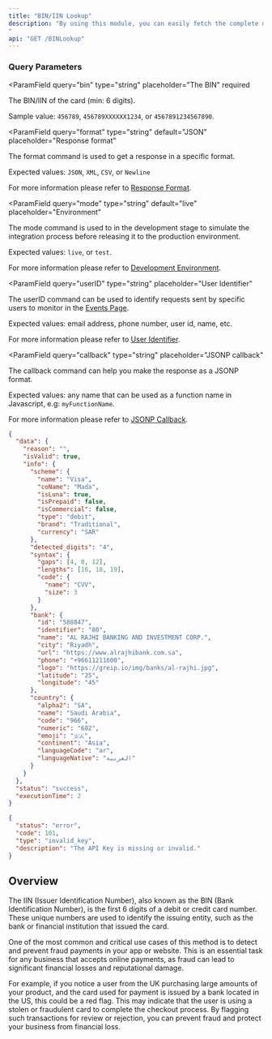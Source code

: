 ```yaml
---
title: "BIN/IIN Lookup"
description: "By using this module, you can easily fetch the complete data associated with a debit/credit card, including its `type` (`debit` or `credit`), `schema` (Visa, Mastercard, etc.), `brand` (gold, platinum, etc.), `bank` details, and more. This information can be used for a variety of purposes, such as verifying a customer's payment details, detecting fraudulent transactions, and providing personalised services to your users.
"
api: "GET /BINLookup"
---
```


### Query Parameters

<ParamField
  query="bin"
  type="string"
  placeholder="The BIN"
  required
>
  The BIN/IIN of the card (min: 6 digits).

Sample value: `456789`, `456789XXXXXX1234`, or `4567891234567890`.

</ParamField>

<ParamField
  query="format"
  type="string"
  default="JSON"
  placeholder="Response format"
>
  The format command is used to get a response in a specific format.

Expected values: `JSON`, `XML`, `CSV`, or `Newline`

For more information please refer to [Response Format](/options/response-format).

</ParamField>

<ParamField
  query="mode"
  type="string"
  default="live"
  placeholder="Environment"
>
  The mode command is used to in the development stage to simulate the integration process before releasing it to the production environment.

Expected values: `live`, or `test`.

For more information please refer to [Development Environment](/options/development-environment).

</ParamField>

<ParamField
  query="userID"
  type="string"
  placeholder="User Identifier"
>
  The userID command can be used to identify requests sent by specific users to monitor in the [Events Page](/dashboard-guides/monitoring-capabilities/real-time-threat-monitoring).

Expected values: email address, phone number, user id, name, etc.

For more information please refer to [User Identifier](/options/user-identifier.mdx).

</ParamField>

<ParamField
  query="callback"
  type="string"
  placeholder="JSONP callback"
>
  The callback command can help you make the response as a JSONP format.

Expected values: any name that can be used as a function name in Javascript, e.g: `myFunctionName`.

For more information please refer to [JSONP Callback](/options/jsonp-callback).

</ParamField>

<ResponseExample>

```json Success
{
  "data": {
    "reason": "",
    "isValid": true,
    "info": {
      "scheme": {
        "name": "Visa",
        "coName": "Mada",
        "isLuna": true,
        "isPrepaid": false,
        "isCommercial": false,
        "type": "debit",
        "brand": "Traditional",
        "currency": "SAR"
      },
      "detected_digits": "4",
      "syntax": {
        "gaps": [4, 8, 12],
        "lengths": [16, 18, 19],
        "code": {
          "name": "CVV",
          "size": 3
        }
      },
      "bank": {
        "id": "588847",
        "identifier": "80",
        "name": "AL RAJHI BANKING AND INVESTMENT CORP.",
        "city": "Riyadh",
        "url": "https://www.alrajhibank.com.sa",
        "phone": "+96611211600",
        "logo": "https://greip.io/img/banks/al-rajhi.jpg",
        "latitude": "25",
        "longitude": "45"
      },
      "country": {
        "alpha2": "SA",
        "name": "Saudi Arabia",
        "code": "966",
        "numeric": "682",
        "emoji": "🇸🇦",
        "continent": "Asia",
        "languageCode": "ar",
        "languageNative": "العربية"
      }
    }
  },
  "status": "success",
  "executionTime": 2
}
```

```json Error
{
  "status": "error",
  "code": 101,
  "type": "invalid_key",
  "description": "The API Key is missing or invalid."
}
```

</ResponseExample>

## Overview

The IIN (Issuer Identification Number), also known as the BIN (Bank Identification Number), is the first 6 digits of a debit or credit card number. These unique numbers are used to identify the issuing entity, such as the bank or financial institution that issued the card.

One of the most common and critical use cases of this method is to detect and prevent fraud payments in your app or website. This is an essential task for any business that accepts online payments, as fraud can lead to significant financial losses and reputational damage.

For example, if you notice a user from the UK purchasing large amounts of your product, and the card used for payment is issued by a bank located in the US, this could be a red flag. This may indicate that the user is using a stolen or fraudulent card to complete the checkout process. By flagging such transactions for review or rejection, you can prevent fraud and protect your business from financial loss.

